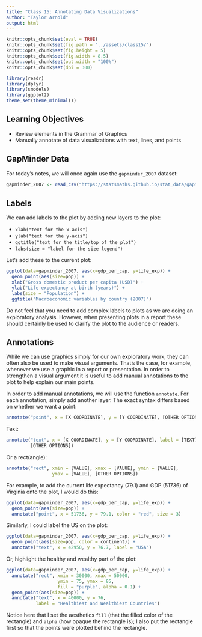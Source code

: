 ```yaml
---
title: "Class 15: Annotating Data Visualizations"
author: "Taylor Arnold"
output: html
---
```


```r
knitr::opts_chunk$set(eval = TRUE)
knitr::opts_chunk$set(fig.path = "../assets/class15/")
knitr::opts_chunk$set(fig.height = 5)
knitr::opts_chunk$set(fig.width = 8.5)
knitr::opts_chunk$set(out.width = "100%")
knitr::opts_chunk$set(dpi = 300)
```

```r
library(readr)
library(dplyr)
library(smodels)
library(ggplot2)
theme_set(theme_minimal())
```

## Learning Objectives

- Review elements in the Grammar of Graphics
- Manually annotate of data visualizations with text, lines, and points

## GapMinder Data

For today's notes, we will once again use the `gapminder_2007` dataset:

```r
gapminder_2007 <- read_csv("https://statsmaths.github.io/stat_data/gapminder_2007.csv")
```

## Labels

We can add labels to the plot by adding new layers to the plot:

- `xlab("text for the x-axis")`
- `ylab("text for the y-axis")`
- `ggtitle("text for the title/top of the plot")`
- `labs(size = "label for the size legend")`

Let's add these to the current plot:

```r
ggplot(data=gapminder_2007, aes(x=gdp_per_cap, y=life_exp)) +
  geom_point(aes(size=pop)) +
  xlab("Gross domestic product per capita (USD)") +
  ylab("Life expectancy at birth (years)") +
  labs(size = "Population") +
  ggtitle("Macroeconomic variables by country (2007)")
```

Do not feel that you need to add complex labels to plots as we are doing
an exploratory analysis. However, when presenting plots in a report these
should certainly be used to clarify the plot to the audience or readers.

## Annotations

While we can use graphics simply for our own exploratory work, they can
often also be used to make visual arguments. That's the case, for example,
whenever we use a graphic in a report or presentation. In order to strengthen
a visual argument it is useful to add manual annotations to the plot to help
explain our main points.

In order to add manual annotations, we will use the function `annotate`.
For each annotation, simply add another layer. The exact syntax differs
based on whether we want a point:

```r
annotate("point", x = [X COORDINATE], y = [Y COORDINATE], [OTHER OPTIONS])
```

Text:

```r
annotate("text", x = [X COORDINATE], y = [Y COORDINATE], label = [TEXT],
         [OTHER OPTIONS])
```

Or a rect(angle):

```r
annotate("rect", xmin = [VALUE], xmax = [VALUE], ymin = [VALUE],
                 ymax = [VALUE], [OTHER OPTIONS])
```

For example, to add the current life expectancy (79.1) and GDP (51736) of
Virginia onto the plot, I would do this:

```r
ggplot(data=gapminder_2007, aes(x=gdp_per_cap, y=life_exp)) +
  geom_point(aes(size=pop)) +
  annotate("point", x = 51736, y = 79.1, color = "red", size = 3)
```

Similarly, I could label the US on the plot:

```r
ggplot(data=gapminder_2007, aes(x=gdp_per_cap, y=life_exp)) +
  geom_point(aes(size=pop, color = continent)) +
  annotate("text", x = 42950, y = 76.7, label = "USA")
```

Or, highlight the healthy and wealthy part of the plot:

```r
ggplot(data=gapminder_2007, aes(x=gdp_per_cap, y=life_exp)) +
  annotate("rect", xmin = 30000, xmax = 50000,
                   ymin = 75, ymax = 85,
                   fill = "purple", alpha = 0.1) +
  geom_point(aes(size=pop)) +
  annotate("text", x = 40000, y = 76,
           label = "Healthiest and Wealthiest Countries")
```

Notice here that I set the aesthetics `fill` (that the filled color
of the rectangle) and `alpha` (how opaque the rectangle is); I also
put the rectangle first so that the points were plotted behind the
rectangle.

